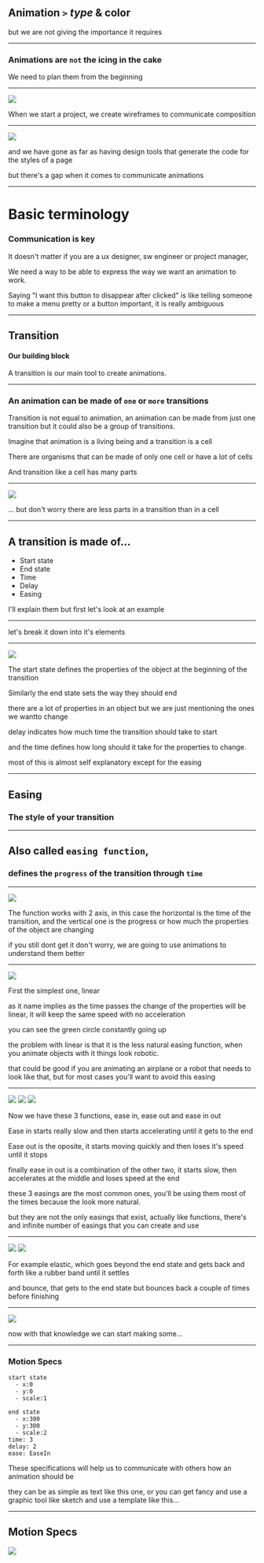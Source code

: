 

## Animation `>` _type_ & color

<Notes>but we are not giving the importance it requires</Notes>

---

### Animations are `not` the icing in the cake

We need to plan them from the beginning

---

![](./slides/images/wireframes.png)

<Notes>When we start a project, we create wireframes to communicate composition</Notes>

---


![](./slides/images/zeplin.png)

<Notes>
and we have gone as far as having design tools that generate the code for the styles of a
page

but there's a gap when it comes to communicate animations

</Notes>

---

# Basic terminology

### Communication is key

<Notes>
It doesn't matter if you are a ux designer, sw engineer or project manager,

We need a way to be able to express the way we want an animation to work.

Saying "I want this button to disappear after clicked" is like telling
someone to make a menu pretty or a button important, it is really ambiguous

</Notes>

---

## Transition

#### Our building block

<Notes>A transition is our main tool to create animations.</Notes>

---

### An animation can be made of `one` or `more` transitions

<Notes>
Transition is not equal to animation, an animation can be made from just one transition but it could also be a group of transitions.

Imagine that animation is a living being and a transition is a cell

There are organisms that can be made of only one cell or have a lot of cells

And transition like a cell has many parts

</Notes>

---


![](./slides/images/diagram-of-an-animal-cell.jpg)

<Notes>... but don't worry there are less parts in a transition than in a cell</Notes>

---

## A transition is made of...

- Start state
- End state
- Time
- Delay
- Easing

<Notes>I'll explain them but first let's look at an example</Notes>

---


<Codepen url="https://codepen.io/ederdiaz/pen/gNKKVY" />

<Notes>let's break it down into it's elements</Notes>

---


![](./slides/images/transition.png)

<Notes>
The start state defines the properties of the object at the beginning of the transition

Similarly the end state sets the way they should end

there are a lot of properties in an object but we are just mentioning the ones we wantto change

delay indicates how much time the transition should take to start

and the time defines how long should it take for the properties to change.

most of this is almost self explanatory except for the easing

</Notes>

---

## Easing

### The style of your transition

---

## Also called `easing function`,

### defines the `progress` of the transition through `time`

---


![](./slides/images/functions.png)

<Notes>
The function works with 2 axis, in this case the horizontal is the time of the transition,
and the vertical one is the progress or how much the properties of the object are changing

if you still dont get it don't worry, we are going to use animations to understand them better

</Notes>

---


![](./slides/images/linear.gif)

<Notes>
First the simplest one, linear

as it name implies as the time passes the change of the properties will be linear,
it will keep the same speed with no acceleration

you can see the green circle constantly going up

the problem with linear is that it is the less natural easing function, when you
animate objects with it things look robotic.

that could be good if you are animating an airplane or a robot that needs to look like that,
but for most cases you'll want to avoid this easing

</Notes>

---


![](./slides/images/ease-in.gif)
![](./slides/images/ease-out.gif)
![](./slides/images/ease-in-out.gif)

<Notes>
Now we have these 3 functions, ease in, ease out and ease in out

Ease in starts really slow and then starts accelerating until it gets to the end

Ease out is the oposite, it starts moving quickly and then loses it's speed until it stops

finally ease in out is a combination of the other two, it starts slow,
then accelerates at the middle and loses speed at the end

these 3 easings are the most common ones, you'll be using them most of the times
because the look more natural.

but they are not the only easings that exist, actually like functions, there's
and infinite number of easings that you can create and use

</Notes>

---


![](./slides/images/elastic.gif)
![](./slides/images/bounce.gif)

<Notes>
For example elastic, which goes beyond the end state and gets back and forth
like a rubber band until it settles

and bounce, that gets to the end state but bounces back a couple of times before finishing

</Notes>

---


![](./slides/images/knowledge.jpg)

<Notes>now with that knowledge we can start making some...</Notes>

---

### Motion Specs

```
start state
  - x:0
  - y:0
  - scale:1

end state
  - x:300
  - y:300
  - scale:2
time: 3
delay: 2
ease: EaseIn
```

<Notes>
These specifications will help us to communicate with others how an animation should be

they can be as simple as text like this one, or you can get fancy and use a graphic
tool like sketch and use a template like this...

</Notes>

---


## Motion Specs

![](./slides/images/motion-spec.png)
